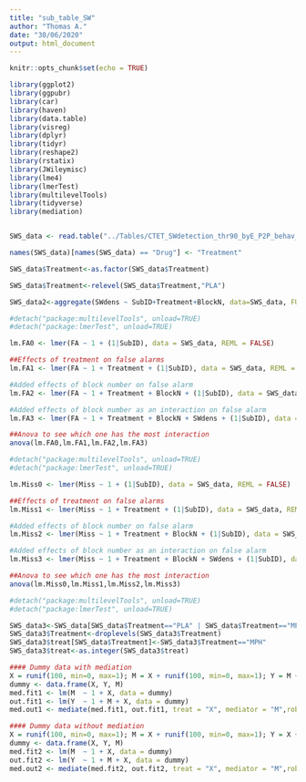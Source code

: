 ```yaml
---
title: "sub_table_SW"
author: "Thomas A."
date: "30/06/2020"
output: html_document
---
```


```r
knitr::opts_chunk$set(echo = TRUE)
```

```r
library(ggplot2)
library(ggpubr)
library(car)
library(haven)
library(data.table)
library(visreg)
library(dplyr)
library(tidyr)
library(reshape2)
library(rstatix)
library(JWileymisc)
library(lme4)
library(lmerTest)
library(multilevelTools)
library(tidyverse)
library(mediation)


SWS_data <- read.table("../Tables/CTET_SWdetection_thr90_byE_P2P_behav_vec_full_v2.txt", header = TRUE, sep = ",", stringsAsFactors = FALSE)

names(SWS_data)[names(SWS_data) == "Drug"] <- "Treatment"

SWS_data$Treatment<-as.factor(SWS_data$Treatment)

SWS_data$Treatment<-relevel(SWS_data$Treatment,"PLA")

SWS_data2<-aggregate(SWdens ~ SubID+Treatment+BlockN, data=SWS_data, FUN=mean)
```
```r
#detach("package:multilevelTools", unload=TRUE)
#detach("package:lmerTest", unload=TRUE)

lm.FA0 <- lmer(FA ~ 1 + (1|SubID), data = SWS_data, REML = FALSE)

##Effects of treatment on false alarms 
lm.FA1 <- lmer(FA ~ 1 + Treatment + (1|SubID), data = SWS_data, REML = FALSE)

#Added effects of block number on false alarm
lm.FA2 <- lmer(FA ~ 1 + Treatment + BlockN + (1|SubID), data = SWS_data, REML = FALSE)

#Added effects of block number as an interaction on false alarm
lm.FA3 <- lmer(FA ~ 1 + Treatment + BlockN + SWdens + (1|SubID), data = SWS_data, REML = FALSE)

##Anova to see which one has the most interaction
anova(lm.FA0,lm.FA1,lm.FA2,lm.FA3)

```

```r
#detach("package:multilevelTools", unload=TRUE)
#detach("package:lmerTest", unload=TRUE)

lm.Miss0 <- lmer(Miss ~ 1 + (1|SubID), data = SWS_data, REML = FALSE)

##Effects of treatment on false alarms 
lm.Miss1 <- lmer(Miss ~ 1 + Treatment + (1|SubID), data = SWS_data, REML = FALSE)

#Added effects of block number on false alarm
lm.Miss2 <- lmer(Miss ~ 1 + Treatment + BlockN + (1|SubID), data = SWS_data, REML = FALSE)

#Added effects of block number as an interaction on false alarm
lm.Miss3 <- lmer(Miss ~ 1 + Treatment + BlockN + SWdens + (1|SubID), data = SWS_data, REML = FALSE)

##Anova to see which one has the most interaction
anova(lm.Miss0,lm.Miss1,lm.Miss2,lm.Miss3)

```


```r
#detach("package:multilevelTools", unload=TRUE)
#detach("package:lmerTest", unload=TRUE)

SWS_data3<-SWS_data[SWS_data$Treatment=="PLA" | SWS_data$Treatment=="MPH",]
SWS_data3$Treatment<-droplevels(SWS_data3$Treatment)
SWS_data3$treat[SWS_data$Treatment]<-SWS_data3$Treatment=="MPH"
SWS_data3$treat<-as.integer(SWS_data3$treat)

#### Dummy data with mediation
X = runif(100, min=0, max=1); M = X + runif(100, min=0, max=1); Y = M + runif(100, min=0, max=1);
dummy <- data.frame(X, Y, M)
med.fit1 <- lm(M  ~ 1 + X, data = dummy)
out.fit1 <- lm(Y  ~ 1 + M + X, data = dummy)
med.out1 <- mediate(med.fit1, out.fit1, treat = "X", mediator = "M",robustSE = TRUE, sims = 100)

#### Dummy data without mediation
X = runif(100, min=0, max=1); M = X + runif(100, min=0, max=1); Y = X + runif(100, min=0, max=1);
dummy <- data.frame(X, Y, M)
med.fit2 <- lm(M  ~ 1 + X, data = dummy)
out.fit2 <- lm(Y  ~ 1 + M + X, data = dummy)
med.out2 <- mediate(med.fit2, out.fit2, treat = "X", mediator = "M",robustSE = TRUE, sims = 100)


```

